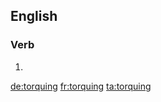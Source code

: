 ==English==

===Verb===
{{head|en|present participle}}

# {{present participle of|torque|lang=en}}

[[de:torquing]]
[[fr:torquing]]
[[ta:torquing]]